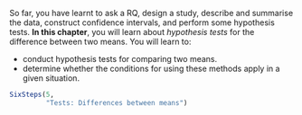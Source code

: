 ::: {.objectivesBox .objectives data-latex="{iconmonstr-target-4-240.png}"}
So far, you have learnt to ask a RQ, design a study, describe and summarise the data, construct confidence intervals, and perform some hypothesis tests.
**In this chapter**, you will learn about *hypothesis tests* for the difference between two means.
You will learn to:

* conduct hypothesis tests for comparing two means.
* determine whether the conditions for using these methods apply in a given situation.
:::

```r
SixSteps(5, 
         "Tests: Differences between means")
```


